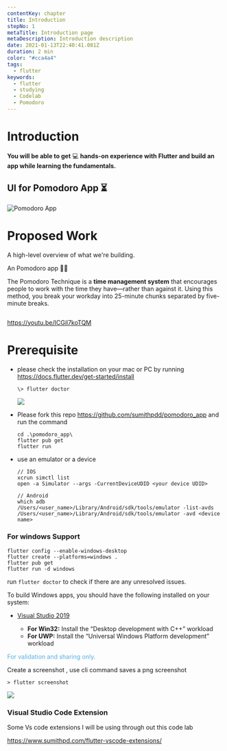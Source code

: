 ```yaml
---
contentKey: chapter
title: Introduction
stepNo: 1
metaTitle: Introduction page
metaDescription: Introduction description
date: 2021-01-13T22:40:41.081Z
duration: 2 min
color: "#cca4a4"
tags:
  - flutter
keywords:
  - flutter
  - studying
  - Codelab
  - Pomodoro
---
```

# Introduction

**You will be able to get** 💻 **hands-on experience with Flutter and build an app while learning the fundamentals.**

## UI for Pomodoro App ⏳

![Pomodoro App](https://res.cloudinary.com/flutterdevcamp/image/upload/v1645615862/pomodoro_app/FlutterPomodoroApp_screens_ktfroz.png)

# Proposed Work

A high-level overview of what we're building.

An Pomodoro app 🧑‍💻

The Pomodoro Technique is a **time management system** that encourages people to work with the time they have—rather than against it. Using this method, you break your workday into 25-minute chunks separated by five-minute breaks.

![]()

https://youtu.be/ICGil7koTQM

# Prerequisite

* please check the installation on your mac or PC by running <https://docs.flutter.dev/get-started/install>

  ```
  \> flutter doctor
  ```

  ![](https://res.cloudinary.com/sitecore/image/upload/c_limit,q_80,w_2000/v1645619445/pomodoro_app/flutter_doctor_2_10_rm0ehy.png)
* Please fork this repo https://github.com/sumithpdd/pomodoro_app and run the command

  ```
  cd .\pomodoro_app\
  flutter pub get
  flutter run
  ```
* use an emulator or a device

  ```
  // IOS
  xcrun simctl list
  open -a Simulator --args -CurrentDeviceUDID <your device UDID>

  // Android
  which adb
  /Users/<user_name>/Library/Android/sdk/tools/emulator -list-avds
  /Users/<user_name>/Library/Android/sdk/tools/emulator -avd <device name>
  ```

### For windows Support

```
flutter config --enable-windows-desktop
flutter create --platforms=windows .
flutter pub get
flutter run -d windows
```

run `flutter doctor` to check if there are any unresolved issues. 

To build Windows apps, you should have the following installed on your system:

* [Visual Studio 2019](https://visualstudio.microsoft.com/downloads/)

  * **For Win32:** Install the “Desktop development with C++” workload
  * **For UWP:** Install the “Universal Windows Platform development” workload

<span style="color:#59afe1"> For validation and sharing only.</span>

Create a screenshot , use cli command saves a png screenshot

```
> flutter screenshot
```

![](https://res.cloudinary.com/flutterdevcamp/image/upload/v1645631681/pomodoro_app/03_Pomodoro_Updates_hcwijr.png)

### Visual Studio Code Extension

Some Vs code extensions I will be using through out this code lab

<https://www.sumithpd.com/flutter-vscode-extensions/>